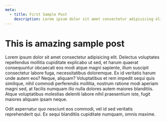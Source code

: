 ```yaml
---
meta:
  - title: First Sample Post
    description: Lorem ipsum dolor sit amet consectetur adipisicing elit.
---
```



# This is amazing sample post

Lorem ipsum dolor sit amet consectetur adipisicing elit. Delectus voluptates repellendus mollitia cupiditate explicabo ut sed, et harum quaerat consequuntur obcaecati eos modi atque magni sapiente, illum suscipit consectetur labore fuga, necessitatibus doloremque. Ex id veritatis harum unde autem eos? Neque, aliquam? Voluptatibus et rem impedit sequi quis similique, nihil commodi perferendis mollitia, nostrum ratione modi aperiam magni sed, at facilis numquam illo nulla dolores autem maiores blanditiis. Atque voluptatibus molestias deleniti labore nihil praesentium iste, fugit maiores aliquam ipsam neque.

Odit aspernatur quo nesciunt eos commodi, vel id sed veritatis reprehenderit qui. Ex sequi blanditiis cupiditate numquam, omnis maxime.
